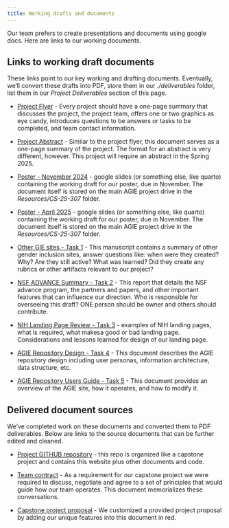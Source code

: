 ```yaml
---
title: Working drafts and documents
---
```


Our team prefers to create presentations and documents using google docs.  Here are links to our working documents.

## Links to working draft documents

These links point to our key working and drafting documents.  Eventually, we'll convert these drafts into PDF, store
them in our *./deliverables* folder, list them in our *Project Deliverables* section of this page.

* [Project Flyer](https://docs.google.com/document/d/1P3u-MeHPrxCR2wWtctOjpoH0cAAZjFVCGk4YWXvmF38/edit?tab=t.0) - Every project should have a one-page summary that discusses the project, the project team, offers one or two graphics as eye candy, introduces questions to be answers or tasks to be completed, and team contact information.

* [Project Abstract](https://docs.google.com/document/d/1BH4taGU6PIo39bYik2JzLhisIrabRZDLJwsi8bBH72c/edit?tab=t.0) - Similar to the project flyer, this document serves as a one-page summary of the project.  The format for an abstract is very different, however. This project will require an abstract in the Spring 2025.

* [Poster - November 2024](https://docs.google.com/presentation/d/1zsT6TFu1ryp6bfvhuK0FnwIeWcRcm2I6/edit#slide=id.p1) - google slides (or something else, like quarto) containing the working draft for our poster, due in November. The document itself is stored on the main AGIE project drive in the *Resources/CS-25-307* folder.

* [Poster - April 2025](https://docs.google.com/presentation/d/1Hsgmk8HXGAzjEb0hRwUuzQstZ3Qv_9eU/edit#slide=id.p1) - google slides (or something else, like quarto) containing the working draft for our poster, due in November. The document itself is stored on the main AGIE project drive in the *Resources/CS-25-307* folder.

* [Other GIE sites - Task 1](https://docs.google.com/document/d/1w38j7uy9V1JpkAihEc9MppCt5sLf9Oq96Gg1dUeNhb0/edit?tab=t.0) - This manuscript contains a summary of other gender inclusion sites, answer questions like: when were they created? Why? Are they still active? What was learned? Did they create any rubrics or other artifacts relevant to our project?

* [NSF ADVANCE Summary - Task 2](https://docs.google.com/document/d/16KtR9r17tNenoE6TvNeVcRE1dFBLdxu-7DubMRuYdzw/edit?tab=t.0) - This report that details the NSF advance program, the partners and papers, and other important features that can influence our direction. Who is responsible for overseeing this draft?  ONE person should be owner and others should contribute.

* [NIH Landing Page Review - Task 3](https://docs.google.com/document/d/1v1yYPN3I56InEszYwve5vmXKTL4m0DmyeLuiGhQ9v24/edit?tab=t.0) - examples of NIH landing pages, what is required, what makesa good or bad landing page.  Considerations and lessons learned for design of our landing page.

* [AGIE Repository Design - Task 4](https://docs.google.com/document/d/1h0fOzNKZ9YsvS7OwZEaPKfQ-yl7Tui41oyUeMHUuiyI/edit?tab=t.0) - This document describes the AGIE repository design including user personas, information architecture, data structure, etc.

* [AGIE Repository Users Guide - Task 5](https://docs.google.com/document/d/1anYcb9TZ93aaQ75yHhj8Y6vT9HQaJlZO9cipmcWKOM0/edit?tab=t.0) - This document provides an overview of the AGIE site, how it operates, and how to modify it.

## Delivered document sources

We've completed work on these documents and converted them to PDF deliverables.  Below are links to the source documents that
can be further edited and cleaned.

* [Project GITHUB repository](https://github.com/VCU-CS-Capstone/CS-25-307-AGIE-follow-on){target="blank"} - this repo is organized like a capstone project and contains this website plus other documents and code.

* [Team contract](https://docs.google.com){target="blank"} - As a requirement for our capstone project we were required to discuss, negotiate and agree to a set of principles that would guide how our team operates.  This document memorializes these conversations.

* [Capstone project proposal](https://docs.google.com){target="blank"} - We customized a provided project proposal by adding our unique features into this document in red.

